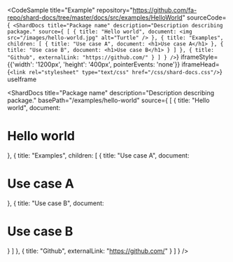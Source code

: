
<CodeSample
  title="Example"
  repository="https://github.com/fa-repo/shard-docs/tree/master/docs/src/examples/HelloWorld"
  sourceCode={`
<ShardDocs
  title="Package name"
  description="Description describing package."
  source={
    [
      {
        title: "Hello world",
        document: <img src="/images/hello-world.jpg" alt="Turtle" />
      },
      {
        title: "Examples",
        children: [
          { title: "Use case A", document: <h1>Use case A</h1> },
          { title: "Use case B", document: <h1>Use case B</h1> }
        ]
      },
      { title: "Github", externalLink: "https://github.com/" }
    ]
  }
/>`}
  iframeStyle={{'width': '1200px', 'height': '400px', pointerEvents: 'none'}}
  iframeHead={`<link rel="stylesheet" type="text/css" href="/css/shard-docs.css"/>`}
  useIframe
>
  <ShardDocs
    title="Package name"
    description="Description describing package."
    basePath="/examples/hello-world"
    source={
      [
        { title: "Hello world", document: <h1>Hello world</h1> },
        {
          title: "Examples",
          children: [
            { title: "Use case A", document: <h1>Use case A</h1> },
            { title: "Use case B", document: <h1>Use case B</h1> }
          ]
        },
        { title: "Github", externalLink: "https://github.com/" }
      ]
    }
  />
</CodeSample>